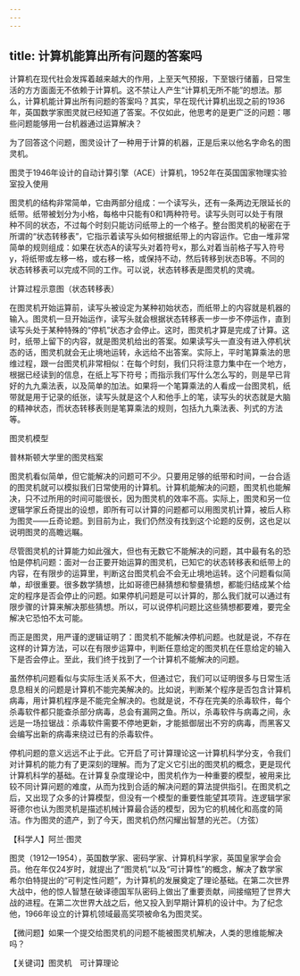 ```yaml
---
---
---
```

title: 计算机能算出所有问题的答案吗
---




计算机在现代社会发挥着越来越大的作用，上至天气预报，下至银行储蓄，日常生活的方方面面无不依赖于计算机。这不禁让人产生“计算机无所不能”的想法。那么，计算机能计算出所有问题的答案吗？其实，早在现代计算机出现之前的1936年，英国数学家图灵就已经知道了答案。不仅如此，他思考的是更广泛的问题：哪些问题能够用一台机器通过运算解决？

为了回答这个问题，图灵设计了一种用于计算的机器，正是后来以他名字命名的图灵机。

图灵于1946年设计的自动计算引擎（ACE）计算机，1952年在英国国家物理实验室投入使用



图灵机的结构非常简单，它由两部分组成：一个读写头，还有一条两边无限延长的纸带。纸带被划分为小格，每格中只能有0和1两种符号。读写头则可以处于有限种不同的状态，不过每个时刻只能访问纸带上的一个格子。整台图灵机的秘密在于所谓的“状态转移表”，它指示着读写头如何根据纸带上的内容运作。它由一堆非常简单的规则组成：如果在状态A的读写头对着符号x，那么对着当前格子写入符号y，将纸带或左移一格，或右移一格，或保持不动，然后转移到状态B等。不同的状态转移表可以完成不同的工作。可以说，状态转移表是图灵机的灵魂。

计算过程示意图（状态转移表）



在图灵机开始运算前，读写头被设定为某种初始状态，而纸带上的内容就是机器的输入。图灵机一旦开始运作，读写头就会根据状态转移表一步一步不停运作，直到读写头处于某种特殊的“停机”状态才会停止。这时，图灵机才算是完成了计算。这时，纸带上留下的内容，就是图灵机给出的答案。如果读写头一直没有进入停机状态的话，图灵机就会无止境地运转，永远给不出答案。实际上，平时笔算乘法的思维过程，跟一台图灵机非常相似：在每个时刻，我们只将注意力集中在一个地方，根据已经读到的信息，在纸上写下符号；而指示我们写什么怎么写的，则是早已背好的九九乘法表，以及简单的加法。如果将一个笔算乘法的人看成一台图灵机，纸带就是用于记录的纸张，读写头就是这个人和他手上的笔，读写头的状态就是大脑的精神状态，而状态转移表则是笔算乘法的规则，包括九九乘法表、列式的方法等。

图灵机模型



普林斯顿大学里的图灵档案



图灵机看似简单，但它能解决的问题可不少。只要用足够的纸带和时间，一台合适的图灵机就可以模拟我们日常使用的计算机。计算机能解决的问题，图灵机也能解决，只不过所用的时间可能很长，因为图灵机的效率不高。实际上，图灵和另一位逻辑学家丘奇提出的设想，即所有可以计算的问题都可以用图灵机计算，被后人称为图灵——丘奇论题。到目前为止，我们仍然没有找到这个论题的反例，这也足以说明图灵的高瞻远瞩。

尽管图灵机的计算能力如此强大，但也有无数它不能解决的问题，其中最有名的恐怕是停机问题：面对一台正要开始运算的图灵机，已知它的状态转移表和纸带上的内容，在有限步的运算里，判断这台图灵机会不会无止境地运转。这个问题看似简单，却很重要。很多数学猜想，比如哥德巴赫猜想和黎曼猜想，都能归结成某个给定的程序是否会停止的问题。如果停机问题是可以计算的，那么我们就可以通过有限步骤的计算来解决那些猜想。所以，可以说停机问题比这些猜想都要难，要完全解决它恐怕不太可能。

而正是图灵，用严谨的逻辑证明了：图灵机不能解决停机问题。也就是说，不存在这样的计算方法，可以在有限步运算中，判断任意给定的图灵机在任意给定的输入下是否会停止。至此，我们终于找到了一个计算机不能解决的问题。

虽然停机问题看似与实际生活关系不大，但通过它，我们可以证明很多与日常生活息息相关的问题是计算机不能完美解决的。比如说，判断某个程序是否包含计算机病毒，用计算机程序是不能完全解决的。也就是说，不存在完美的杀毒软件，每个杀毒软件都只能查杀部分病毒，总会有漏网之鱼。所以，杀毒软件与病毒之间，永远是一场拉锯战：杀毒软件需要不停地更新，才能抵御层出不穷的病毒，而黑客又会编写出新的病毒来绕过已有的杀毒软件。

停机问题的意义远远不止于此。它开启了可计算理论这一计算机科学分支，令我们对计算机的能力有了更深刻的理解。而为了定义它引出的图灵机的概念，更是现代计算机科学的基础。在计算复杂度理论中，图灵机作为一种重要的模型，被用来比较不同计算问题的难度，从而为找到合适的解决问题的算法提供指引。在图灵机之后，又出现了众多的计算模型，但没有一个模型的重要性能望其项背。连逻辑学家哥德尔也认为图灵机是描述机械计算最合适的模型，因为它的机械化和高度的简洁。作为图灵的遗产，到了今天，图灵机仍然闪耀出智慧的光芒。（方弦）





【科学人】阿兰·图灵



图灵（1912—1954），英国数学家、密码学家、计算机科学家，英国皇家学会会员。他在年仅24岁时，就提出了“图灵机”以及“可计算性”的概念，解决了数学家希尔伯特提出的“可判定性问题”，为计算机的发展奠定了理论基础。在第二次世界大战中，他的惊人智慧在破译德国军队密码上做出了重要贡献，间接缩短了世界大战的进程。在第二次世界大战之后，他又投入到早期计算机的设计中。为了纪念他，1966年设立的计算机领域最高奖项被命名为图灵奖。

【微问题】如果一个提交给图灵机的问题不能被图灵机解决，人类的思维能解决吗？

【关键词】图灵机　可计算理论